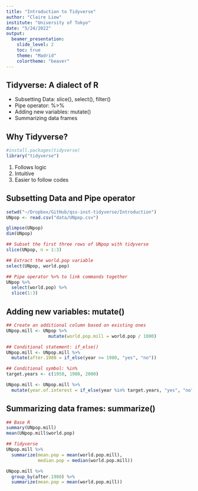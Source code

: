 ```yaml
---
title: "Introduction to Tidyverse"
author: "Claire Liow"
institute: "University of Tokyo"
date: "5/24/2022"
output: 
  beamer_presentation:
    slide_level: 2
    toc: true
    theme: "Madrid"
    colortheme: "beaver"
---
```


## Tidyverse: A dialect of R
- Subsetting Data: slice(), select(), filter()
- Pipe operator: %>%
- Adding new variables: mutate()
- Summarizing data frames



## Why Tidyverse?
```r
#install.packages(tidyverse)
library("tidyverse")
```
1. Follows logic 
2. Intuitive
3. Easier to follow codes



## Subsetting Data and Pipe operator
```r
setwd("~/Dropbox/GitHub/qss-inst-tidyverse/Introduction")
UNpop <- read.csv("data/UNpop.csv")

glimpse(UNpop)
dim(UNpop)

## Subset the first three rows of UNpop with tidyverse
slice(UNpop, n = 1:3)

## Extract the world.pop variable
select(UNpop, world.pop)

## Pipe operator %>% to link commands together
UNpop %>%
  select(world.pop) %>%
  slice(1:3)
```



## Adding new variables: mutate()
```r
## Create an additional column based on existing ones
UNpop.mill <- UNpop %>%
                mutate(world.pop.mill = world.pop / 1000) 

## Conditional statement: if_else()
UNpop.mill <- UNpop.mill %>%
  mutate(after.1980 = if_else(year >= 1980, "yes", "no"))

## Conditional symbol: %in%
target.years <- c(1950, 1980, 2000)

UNpop.mill <- UNpop.mill %>% 
  mutate(year.of.interest = if_else(year %in% target.years, "yes", "no"))
```



## Summarizing data frames: summarize()
```r
## Base R
summary(UNpop.mill)
mean(UNpop.mill$world.pop)

## Tidyverse 
UNpop.mill %>%
  summarize(mean.pop = mean(world.pop.mill),
            median.pop = median(world.pop.mill))

UNpop.mill %>%
  group_by(after.1980) %>%
  summarize(mean.pop = mean(world.pop.mill))
```

